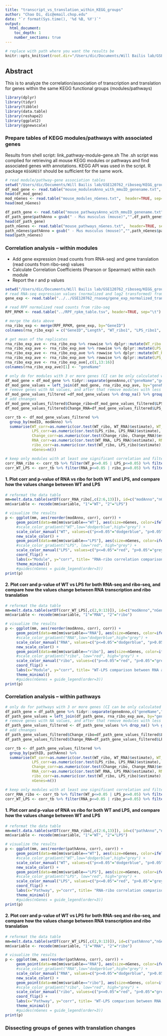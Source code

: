 ```yaml
---
title: "transcript_vs_translation_within_KEGG_groups"
author: "Chao Di, dic@email.chop.edu"
date: "`r format(Sys.time(), '%d %B, %Y')`"
output:
  html_document:
    toc_depth: 1
    number_sections: true
---
```


```r
# replace with path where you want the results be
knitr::opts_knit$set(root.dir="/Users/dic/Documents/Will Bailis lab/GSE120762_riboseq/KEGG_groups_mouse")
```

## Abstract {-}
This is to analyze the correlation/association of transcription and translation for genes within the same KEGG functional groups (modules/pathways)

```r
library(dplyr)
library(tidyr)
library(tibble)
library(data.table)
library(reshape2)
library(ggplot2)
library(ggnewscale)
```

### Prepare tables of KEGG modules/pathways with associated genes {-}
Results from shell script: link_pathway-module-gene.sh
The .sh script was complied for retrieving all mouse KEGG modules or pathways and find associated genes with annotations. KEGG API was used in the script. R package `KEGGREST` should be sufficient for the same work.

```r
# read module/pathway-gene association tables
setwd("/Users/dic/Documents/Will Bailis lab/GSE120762_riboseq/KEGG_groups_mouse")
df_mod_gene <- read.table("mouse_modulesAnno_with_mmuID_genename.txt", header=TRUE, sep="\t", quote="")
head(df_mod_gene)
mod_nGenes <- read.table("mouse_modules_nGenes.txt",  header=TRUE, sep="\t") 
head(mod_nGenes)

df_path_gene <- read.table("mouse_pathwaysAnno_with_mmuID_genename.txt", header=TRUE, sep="\t", quote="")
df_path_gene$pathAnno = gsub(" - Mus musculus (mouse)","",df_path_gene$pathAnno, fixed = TRUE)
head(df_path_gene)
path_nGenes <- read.table("mouse_pathways_nGenes.txt",  header=TRUE, sep="\t") 
path_nGenes$pathAnno = gsub(" - Mus musculus (mouse)","",path_nGenes$pathAnno, fixed = TRUE)
head(path_nGenes)
```

### Correlation analysis -- within modules {-}
* Add gene expression (read counts from RNA-seq) and gene translation (read counts from ribo-seq) values
* Calculate Correlation Coefficients (Pearson or Spearman) within each module
* Report the r and p values

```r

setwd("/Users/dic/Documents/Will Bailis lab/GSE120762_riboseq/KEGG_groups_mouse")
# read RNA-seq expression values (normalized and log2 transformed) from DESeq2
gene_exp <- read.table("../../GSE120762_rnaseq/gene_exp_normalized_transformed.tsv", header=TRUE, sep="\t")

# read RPF normalized read counts from ribo-seq
RPF_RPKM <- read.table("../RPF_rpkm_table.tsv", header=TRUE, sep="\t")

# merge the data above
rna_ribo_exp <- merge(RPF_RPKM, gene_exp, by="GeneID")
colnames(rna_ribo_exp) = c("GeneID","Length", "WT_ribo1", "LPS_ribo1", "WT_ribo2","LPS_ribo2","WT_RNA1","WT_RNA2","WT_RNA3","LPS_RNA1","LPS_RNA2","LPS_RNA3")

# get mean of the replicates
rna_ribo_exp_ave <- rna_ribo_exp %>% rowwise %>% dplyr::mutate(WT_ribo = mean(WT_ribo1, WT_ribo2))
rna_ribo_exp_ave <- rna_ribo_exp_ave %>% rowwise %>% dplyr::mutate(LPS_ribo = mean(LPS_ribo1, LPS_ribo2))
rna_ribo_exp_ave <- rna_ribo_exp_ave %>% rowwise %>% dplyr::mutate(WT_RNA = mean(WT_RNA1, WT_RNA2, WT_RNA3))
rna_ribo_exp_ave <- rna_ribo_exp_ave %>% rowwise %>% dplyr::mutate(LPS_RNA = mean(LPS_RNA1, LPS_RNA2, LPS_RNA3))
rna_ribo_exp_ave <- rna_ribo_exp_ave[,c(1,13:16)]
colnames(rna_ribo_exp_ave)[1] <- "geneName"

# only do for modules with 3 or more genes (CI can be only calculated when sample size>=4)
df_mod_gene = df_mod_gene %>% tidyr::separate(geneAnno,c("geneName","geneAnno"), sep="; ")
df_mod_gene_values = left_join(df_mod_gene, rna_ribo_exp_ave, by="geneName")
# remove genes with NA values, and after that remove modules with less than 3 genes remained
df_mod_gene_values_filtered =df_mod_gene_values %>% drop_na() %>% group_by(modID) %>% filter(n() >= 3)
# add chnanges
df_mod_gene_values_filtered$Change_ribo=df_mod_gene_values_filtered$LPS_ribo - df_mod_gene_values_filtered$WT_ribo
df_mod_gene_values_filtered$Change_RNA=df_mod_gene_values_filtered$LPS_RNA - df_mod_gene_values_filtered$WT_RNA

corr_tb <- df_mod_gene_values_filtered %>% 
  group_by(modID, modAnno) %>% 
  summarise(WT_corr=as.numeric(cor.test(WT_ribo, WT_RNA)$estimate), WT_p=cor.test(WT_ribo, WT_RNA)$p.value, 
            LPS_corr=as.numeric(cor.test(LPS_ribo, LPS_RNA)$estimate), LPS_p=cor.test(LPS_ribo, LPS_RNA)$p.value, 
            Change_corr=as.numeric(cor.test(Change_ribo, Change_RNA)$estimate), Change_p=cor.test(Change_ribo, Change_RNA)$p.value,
            RNA_corr=as.numeric(cor.test(WT_RNA, LPS_RNA)$estimate), RNA_p=cor.test(WT_RNA, LPS_RNA)$p.value,
            ribo_corr=as.numeric(cor.test(WT_ribo, LPS_ribo)$estimate), ribo_p=cor.test(WT_ribo, LPS_ribo)$p.value,
            nGenes=n()) 

# keep only modules with at least one significant correlation and filter only corr difference is more than 0.1
corr_RNA_ribo <- corr_tb %>% filter(WT_p<=0.05 | LPS_p<=0.05) %>% filter(abs(WT_corr - LPS_corr) > 0.1)
corr_WT_LPS <- corr_tb %>% filter(RNA_p<=0.05 | ribo_p<=0.05) %>% filter(abs(RNA_corr - ribo_corr) > 0.1)

```

#### 1. Plot corr and p-value of RNA vs ribo for both WT and LPS, and compare how the values change between WT and LPS {-}
```r
# reformat the data table
mm=melt.data.table(setDT(corr_RNA_ribo[,c(2:6,13)]), id=c("modAnno","nGenes"), measure=patterns("_corr", "_p"), value.name=c("corr","pvalue"))
mm$variable <- recode(mm$variable, "1"="WT", "2"="LPS")

# visualize the results
p <- ggplot(mm, aes(reorder(modAnno, corr), corr)) +
     geom_point(data=mm[mm$variable=="WT"], aes(size=nGenes, color=ifelse(pvalue<=0.05, "p<=0.05", "p>0.05"))) +
     #scale_color_gradient("WT",low="dodgerblue",high="grey") +
     scale_color_manual("WT", values=c("p<=0.05"="dodgerblue", "p>0.05"="grey")) +
     new_scale_color() + 
     geom_point(data=mm[mm$variable=="LPS"], aes(size=nGenes, color=ifelse(pvalue<=0.05, "p<=0.05", "p>0.05"))) +
     #scale_color_gradient("LPS", low="red", high="grey") +
     scale_color_manual("LPS", values=c("p<=0.05"="red", "p>0.05"="grey")) +
     coord_flip() +
     labs(x="Module", y="corr", title= "RNA-ribo correlation comparison between WT and LPS (KEGG modules)", color="p-value", size="nGenes") + 
     theme_minimal()
     #guides(nGenes = guide_legend(order=3))
print(p)
```

#### 2. Plot corr and p-value of WT vs LPS for both RNA-seq and ribo-seq, and compare how the values change between RNA transcription and ribo translation {-}
```r
# reformat the data table
mm=melt.data.table(setDT(corr_WT_LPS[,c(2,9:13)]), id=c("modAnno","nGenes"), measure=patterns("_corr", "_p"), value.name=c("corr","pvalue"))
mm$variable <- recode(mm$variable, "1"="RNA", "2"="ribo")

# visualize the results
p <- ggplot(mm, aes(reorder(modAnno, corr), corr)) +
     geom_point(data=mm[mm$variable=="RNA"], aes(size=nGenes, color=ifelse(pvalue<=0.05, "p<=0.05", "p>0.05"))) +
     #scale_color_gradient("RNA",low="dodgerblue",high="grey") +
     scale_color_manual("RNA", values=c("p<=0.05"="dodgerblue", "p>0.05"="grey")) +
     new_scale_color() + 
     geom_point(data=mm[mm$variable=="ribo"], aes(size=nGenes, color=ifelse(pvalue<=0.05, "p<=0.05", "p>0.05"))) +
     #scale_color_gradient("ribo", low="red", high="grey") +
     scale_color_manual("ribo", values=c("p<=0.05"="red", "p>0.05"="grey")) +
     coord_flip() +
     labs(x="Module", y="corr", title= "WT-LPS comparison between RNA and ribo (KEGG modules)", color="p-value", size="nGenes") + 
     theme_minimal()
     #guides(nGenes = guide_legend(order=3))
print(p)
```

### Correlation analysis -- within pathways {-}
```r

# only do for pathways with 3 or more genes (CI can be only calculated when sample size>=4)
df_path_gene = df_path_gene %>% tidyr::separate(geneAnno,c("geneName","geneAnno"), sep="; ")
df_path_gene_values = left_join(df_path_gene, rna_ribo_exp_ave, by="geneName")
# remove genes with NA values, and after that remove modules with less than 3 genes remained
df_path_gene_values_filtered <- df_path_gene_values %>% drop_na() %>% group_by(pathID) %>% filter(n() >= 3)
# add chnanges
df_path_gene_values_filtered$Change_ribo=df_path_gene_values_filtered$LPS_ribo - df_path_gene_values_filtered$WT_ribo
df_path_gene_values_filtered$Change_RNA=df_path_gene_values_filtered$LPS_RNA - df_path_gene_values_filtered$WT_RNA

corr_tb <- df_path_gene_values_filtered %>% 
  group_by(pathID, pathAnno) %>% 
  summarise(WT_corr=as.numeric(cor.test(WT_ribo, WT_RNA)$estimate), WT_p=cor.test(WT_ribo, WT_RNA)$p.value, 
            LPS_corr=as.numeric(cor.test(LPS_ribo, LPS_RNA)$estimate), LPS_p=cor.test(LPS_ribo, LPS_RNA)$p.value, 
            Change_corr=as.numeric(cor.test(Change_ribo, Change_RNA)$estimate), Change_p=cor.test(Change_ribo, Change_RNA)$p.value,
            RNA_corr=as.numeric(cor.test(WT_RNA, LPS_RNA)$estimate), RNA_p=cor.test(WT_RNA, LPS_RNA)$p.value,
            ribo_corr=as.numeric(cor.test(WT_ribo, LPS_ribo)$estimate), ribo_p=cor.test(WT_ribo, LPS_ribo)$p.value,
            nGenes=n()) 

# keep only modules with at least one significant correlation and filter only corr difference is more than 0.2 
corr_RNA_ribo <- corr_tb %>% filter(WT_p<=0.05 | LPS_p<=0.05) %>% filter(abs(WT_corr - LPS_corr) > 0.2)
corr_WT_LPS <- corr_tb %>% filter(RNA_p<=0.05 | ribo_p<=0.05) %>% filter(abs(RNA_corr - ribo_corr) > 0.2)

```

#### 1. Plot corr and p-value of RNA vs ribo for both WT and LPS, and compare how the values change between WT and LPS {-}
```r
# reformat the data table
mm=melt.data.table(setDT(corr_RNA_ribo[,c(2:6,13)]), id=c("pathAnno","nGenes"), measure=patterns("_corr", "_p"), value.name=c("corr","pvalue"))
mm$variable <- recode(mm$variable, "1"="WT", "2"="LPS")

# visualize the results
p <- ggplot(mm, aes(reorder(pathAnno, corr), corr)) +
     geom_point(data=mm[mm$variable=="WT"], aes(size=nGenes, color=ifelse(pvalue<=0.05, "p<=0.05", "p>0.05"))) +
     #scale_color_gradient("WT",low="dodgerblue",high="grey") +
     scale_color_manual("WT", values=c("p<=0.05"="dodgerblue", "p>0.05"="grey")) +
     new_scale_color() + 
     geom_point(data=mm[mm$variable=="LPS"], aes(size=nGenes, color=ifelse(pvalue<=0.05, "p<=0.05", "p>0.05"))) +
     #scale_color_gradient("LPS", low="red", high="grey") +
     scale_color_manual("LPS", values=c("p<=0.05"="red", "p>0.05"="grey")) +
     coord_flip() +
     labs(x="Pathway", y="corr", title= "RNA-ribo correlation comparison between WT and LPS (KEGG pathways)", color="p-value", size="nGenes") + 
     theme_minimal()
     #guides(nGenes = guide_legend(order=3))
print(p)
```

#### 2. Plot corr and p-value of WT vs LPS for both RNA-seq and ribo-seq, and compare how the values change between RNA transcription and ribo translation {-}
```r
# reformat the data table
mm=melt.data.table(setDT(corr_WT_LPS[,c(2,9:13)]), id=c("pathAnno","nGenes"), measure=patterns("_corr", "_p"), value.name=c("corr","pvalue"))
mm$variable <- recode(mm$variable, "1"="RNA", "2"="ribo")

# visualize the results
p <- ggplot(mm, aes(reorder(pathAnno, corr), corr)) +
     geom_point(data=mm[mm$variable=="RNA"], aes(size=nGenes, color=ifelse(pvalue<=0.05, "p<=0.05", "p>0.05"))) +
     #scale_color_gradient("RNA",low="dodgerblue",high="grey") +
     scale_color_manual("RNA", values=c("p<=0.05"="dodgerblue", "p>0.05"="grey")) +
     new_scale_color() + 
     geom_point(data=mm[mm$variable=="ribo"], aes(size=nGenes, color=ifelse(pvalue<=0.05, "p<=0.05", "p>0.05"))) +
     #scale_color_gradient("ribo", low="red", high="grey") +
     scale_color_manual("ribo", values=c("p<=0.05"="red", "p>0.05"="grey")) +
     coord_flip() +
     labs(x="Pathway", y="corr", title= "WT-LPS comparison between RNA and ribo (KEGG pathways)", color="p-value", size="nGenes") + 
     theme_minimal()
     #guides(nGenes = guide_legend(order=3))
print(p)
```

### Dissecting groups of genes with translation changes


